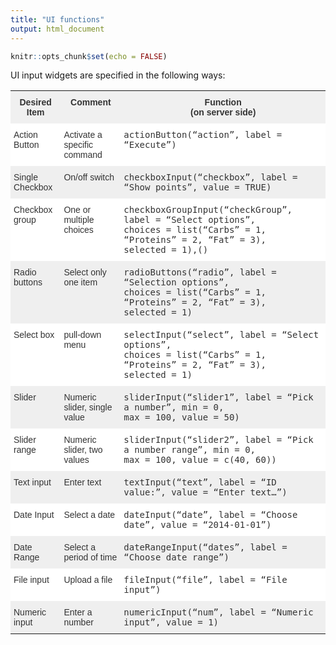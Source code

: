 ```yaml
---
title: "UI functions"
output: html_document
---
```


```r
knitr::opts_chunk$set(echo = FALSE)
```

UI input widgets are specified in the following ways:

<style type="text/css">
.tg  {border-collapse:collapse;border-spacing:0;border-color:#ccc;}
.tg td{font-family:Arial, sans-serif;font-size:14px;padding:10px 5px;border-style:solid;border-width:0px;overflow:hidden;word-break:normal;border-color:#ccc;color:#333;background-color:#fff;}
.tg th{font-family:Arial, sans-serif;font-size:14px;font-weight:normal;padding:10px 5px;border-style:solid;border-width:0px;overflow:hidden;word-break:normal;border-color:#ccc;color:#333;background-color:#f0f0f0;}
.tg .tg-n1xd{background-color:#efefef;color:#333333;vertical-align:top}
.tg .tg-yzt1{background-color:#efefef;vertical-align:top}
.tg .tg-9hbo{font-weight:bold;vertical-align:top}
.tg .tg-yw4l{vertical-align:top}
</style>
<table class="tg">
  <tr>
    <th class="tg-9hbo">Desired Item</th>
    <th class="tg-9hbo">Comment</th>
    <th class="tg-9hbo">Function<br>(on server side)</th>
  </tr>
  <tr>
    <td class="tg-yw4l">Action Button</td>
    <td class="tg-yw4l">Activate a specific command</td>
    <td class="tg-yw4l"><tt>actionButton("action", label = "Execute")</tt></td>

  </tr>
  <tr>
    <td class="tg-n1xd">Single Checkbox</td>
    <td class="tg-n1xd">On/off switch</td>
    <td class="tg-n1xd"><tt>checkboxInput("checkbox", label = "Show points", value = TRUE)</tt></td>
    
  </tr>
  <tr>
    <td class="tg-yw4l">Checkbox group</td>
    <td class="tg-yw4l">One or multiple choices</td>
    <td class="tg-yw4l"><tt>checkboxGroupInput("checkGroup", label = "Select options",<br>  choices = list("Carbs" = 1, "Proteins" = 2, "Fat" = 3),<br>  selected = 1),()</tt></td>
  </tr>
  
    <tr>
    <td class="tg-yzt1">Radio buttons</td>
    <td class="tg-yzt1">Select only one item</td>
    <td class="tg-yzt1"><tt>radioButtons("radio", label = "Selection options",<br>
    choices = list("Carbs" = 1, "Proteins" = 2, "Fat" = 3),<br>
    selected = 1)</tt></td>
  </tr>
  
  <tr>
    <td class="tg-yw4l">Select box</td>
    <td class="tg-yw4l">pull-down menu</td>
    <td class="tg-yw4l"><tt>selectInput("select", label = "Select options",<br>
    choices = list("Carbs" = 1, "Proteins" = 2, "Fat" = 3),<br>
    selected = 1)</tt></td>
  </tr>

  <tr>
    <td class="tg-yzt1">Slider</td>
    <td class="tg-yzt1">Numeric slider, single value</td>
    <td class="tg-yzt1"><tt>sliderInput("slider1", label = "Pick a number", min = 0,<br>
        max = 100, value = 50)</tt></td>
  </tr>

  <tr>
    <td class="tg-yw4l">Slider range</td>
    <td class="tg-yw4l">Numeric slider, two values</td>
    <td class="tg-yw4l"><tt>sliderInput("slider2", label = "Pick a number range", min = 0,<br>
        max = 100, value = c(40, 60))</tt></td>
  </tr>


  <tr>
    <td class="tg-yzt1">Text input</td>
    <td class="tg-yzt1">Enter text</td>
    <td class="tg-yzt1"><tt>textInput("text", label = "ID value:", value = "Enter text...")</tt></td>
  </tr>

  
  <tr>
    <td class="tg-yw4l">Date Input</td>
    <td class="tg-yw4l">Select a date</td>
    <td class="tg-yw4l"><tt>dateInput("date", label = "Choose date", value = "2014-01-01")</tt></td>
  </tr>
  <tr>
    <td class="tg-yzt1">Date Range</td>
    <td class="tg-yzt1">Select a period of time</td>
    <td class="tg-yzt1"><tt>dateRangeInput("dates", label = "Choose date range")</tt></td>
  </tr>
  
  <tr>
    <td class="tg-yw4l">File input</td>
    <td class="tg-yw4l">Upload a file</td>
    <td class="tg-yw4l"><tt>fileInput("file", label = "File input")</tt></td>
  </tr>
  
  <tr>
    <td class="tg-yzt1">Numeric input</td>
    <td class="tg-yzt1">Enter a number</td>
    <td class="tg-yzt1"><tt>numericInput("num", label = "Numeric input", value = 1)</tt></td>
  </tr>
</table>
  




